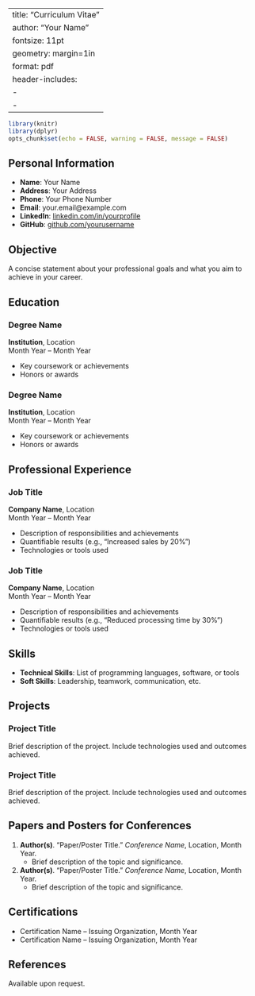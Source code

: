 
---
title: "Curriculum Vitae"
author: "Your Name"
fontsize: 11pt
geometry: margin=1in
format: pdf
header-includes:
  - \usepackage{fontspec}
  - \setmainfont{Times New Roman}
---

```r
library(knitr)
library(dplyr)
opts_chunk$set(echo = FALSE, warning = FALSE, message = FALSE)
```

## Personal Information

- **Name**: Your Name
- **Address**: Your Address
- **Phone**: Your Phone Number
- **Email**: your.email@example.com
- **LinkedIn**: [linkedin.com/in/yourprofile](https://linkedin.com/in/yourprofile)
- **GitHub**: [github.com/yourusername](https://github.com/yourusername)

## Objective

A concise statement about your professional goals and what you aim to achieve in your career.

## Education

### Degree Name
**Institution**, Location  
Month Year – Month Year

- Key coursework or achievements
- Honors or awards

### Degree Name
**Institution**, Location  
Month Year – Month Year

- Key coursework or achievements
- Honors or awards

## Professional Experience

### Job Title
**Company Name**, Location  
Month Year – Month Year

- Description of responsibilities and achievements
- Quantifiable results (e.g., "Increased sales by 20%")
- Technologies or tools used

### Job Title
**Company Name**, Location  
Month Year – Month Year

- Description of responsibilities and achievements
- Quantifiable results (e.g., "Reduced processing time by 30%")
- Technologies or tools used

## Skills

- **Technical Skills**: List of programming languages, software, or tools
- **Soft Skills**: Leadership, teamwork, communication, etc.

## Projects

### Project Title
Brief description of the project. Include technologies used and outcomes achieved.

### Project Title
Brief description of the project. Include technologies used and outcomes achieved.

## Papers and Posters for Conferences

1. **Author(s)**. "Paper/Poster Title." *Conference Name*, Location, Month Year. 
   - Brief description of the topic and significance.

2. **Author(s)**. "Paper/Poster Title." *Conference Name*, Location, Month Year. 
   - Brief description of the topic and significance.

## Certifications

- Certification Name – Issuing Organization, Month Year
- Certification Name – Issuing Organization, Month Year

## References

Available upon request.
